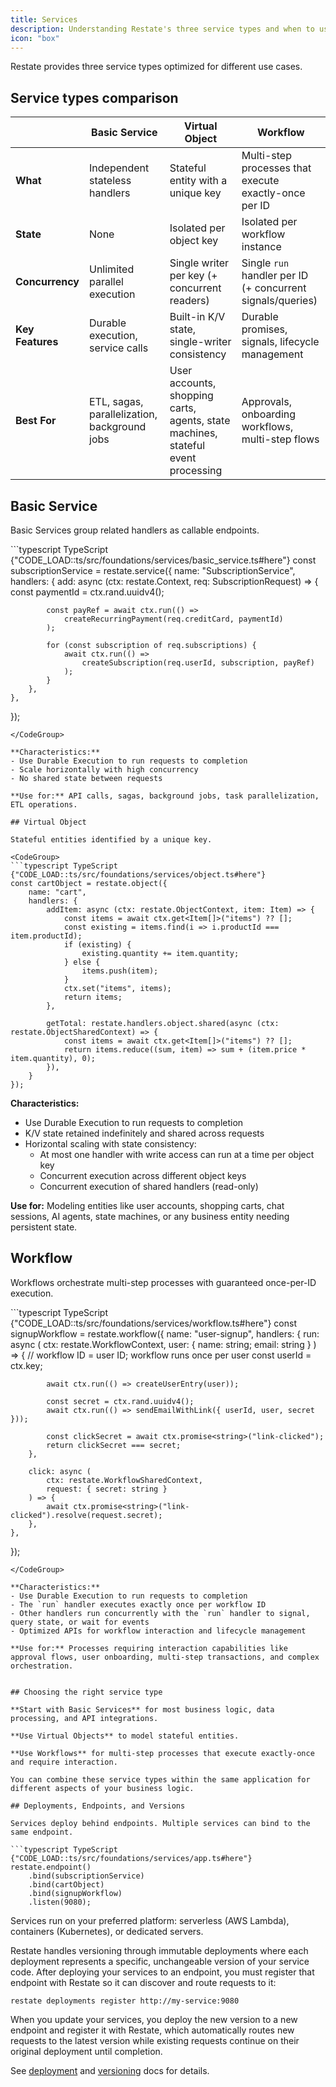```yaml
---
title: Services
description: Understanding Restate's three service types and when to use each
icon: "box"
---
```


Restate provides three service types optimized for different use cases.

## Service types comparison

| | **Basic Service** | **Virtual Object** | **Workflow**                                              |
|---|---|---|-----------------------------------------------------------|
|**What**| Independent stateless handlers | Stateful entity with a unique key | Multi-step processes that execute exactly-once per ID                                       |
| **State** | None | Isolated per object key | Isolated per workflow instance                            |
| **Concurrency** | Unlimited parallel execution | Single writer per key (+ concurrent readers) | Single `run` handler per ID (+ concurrent signals/queries) |
| **Key Features** | Durable execution, service calls | Built-in K/V state, single-writer consistency | Durable promises, signals, lifecycle management           |
| **Best For** | ETL, sagas, parallelization, background jobs | User accounts, shopping carts, agents, state machines, stateful event processing | Approvals, onboarding workflows, multi-step flows         |

## Basic Service
Basic Services group related handlers as callable endpoints.

<CodeGroup>
```typescript TypeScript {"CODE_LOAD::ts/src/foundations/services/basic_service.ts#here"} 
const subscriptionService = restate.service({
    name: "SubscriptionService",
    handlers: {
        add: async (ctx: restate.Context, req: SubscriptionRequest) => {
            const paymentId = ctx.rand.uuidv4();

            const payRef = await ctx.run(() =>
                createRecurringPayment(req.creditCard, paymentId)
            );

            for (const subscription of req.subscriptions) {
                await ctx.run(() =>
                    createSubscription(req.userId, subscription, payRef)
                );
            }
        },
    },
});
```
</CodeGroup>

**Characteristics:**
- Use Durable Execution to run requests to completion
- Scale horizontally with high concurrency
- No shared state between requests

**Use for:** API calls, sagas, background jobs, task parallelization, ETL operations.

## Virtual Object

Stateful entities identified by a unique key.

<CodeGroup>
```typescript TypeScript {"CODE_LOAD::ts/src/foundations/services/object.ts#here"} 
const cartObject = restate.object({
    name: "cart",
    handlers: {
        addItem: async (ctx: restate.ObjectContext, item: Item) => {
            const items = await ctx.get<Item[]>("items") ?? [];
            const existing = items.find(i => i.productId === item.productId);
            if (existing) {
                existing.quantity += item.quantity;
            } else {
                items.push(item);
            }
            ctx.set("items", items);
            return items;
        },

        getTotal: restate.handlers.object.shared(async (ctx: restate.ObjectSharedContext) => {
            const items = await ctx.get<Item[]>("items") ?? [];
            return items.reduce((sum, item) => sum + (item.price * item.quantity), 0);
        }),
    }
});
```
</CodeGroup>

**Characteristics:**
- Use Durable Execution to run requests to completion
- K/V state retained indefinitely and shared across requests
- Horizontal scaling with state consistency:
    - At most one handler with write access can run at a time per object key
    - Concurrent execution across different object keys
    - Concurrent execution of shared handlers (read-only)

**Use for:** Modeling entities like user accounts, shopping carts, chat sessions, AI agents, state machines, or any business entity needing persistent state.

## Workflow

Workflows orchestrate multi-step processes with guaranteed once-per-ID execution.

<CodeGroup>
```typescript TypeScript {"CODE_LOAD::ts/src/foundations/services/workflow.ts#here"} 
const signupWorkflow = restate.workflow({
    name: "user-signup",
    handlers: {
        run: async (
            ctx: restate.WorkflowContext,
            user: { name: string; email: string }
        ) => {
            // workflow ID = user ID; workflow runs once per user
            const userId = ctx.key;

            await ctx.run(() => createUserEntry(user));

            const secret = ctx.rand.uuidv4();
            await ctx.run(() => sendEmailWithLink({ userId, user, secret }));

            const clickSecret = await ctx.promise<string>("link-clicked");
            return clickSecret === secret;
        },

        click: async (
            ctx: restate.WorkflowSharedContext,
            request: { secret: string }
        ) => {
            await ctx.promise<string>("link-clicked").resolve(request.secret);
        },
    },
});
```
</CodeGroup>

**Characteristics:**
- Use Durable Execution to run requests to completion
- The `run` handler executes exactly once per workflow ID
- Other handlers run concurrently with the `run` handler to signal, query state, or wait for events
- Optimized APIs for workflow interaction and lifecycle management

**Use for:** Processes requiring interaction capabilities like approval flows, user onboarding, multi-step transactions, and complex orchestration.


## Choosing the right service type

**Start with Basic Services** for most business logic, data processing, and API integrations.

**Use Virtual Objects** to model stateful entities.

**Use Workflows** for multi-step processes that execute exactly-once and require interaction.

You can combine these service types within the same application for different aspects of your business logic.

## Deployments, Endpoints, and Versions

Services deploy behind endpoints. Multiple services can bind to the same endpoint.

```typescript TypeScript {"CODE_LOAD::ts/src/foundations/services/app.ts#here"} 
restate.endpoint()
    .bind(subscriptionService)
    .bind(cartObject)
    .bind(signupWorkflow)
    .listen(9080);
```

Services run on your preferred platform: serverless (AWS Lambda), containers (Kubernetes), or dedicated servers.

Restate handles versioning through immutable deployments where each deployment represents a specific, unchangeable version of your service code. After deploying your
services to an endpoint, you must register that endpoint with Restate so it can discover and route requests to it:

```shell
restate deployments register http://my-service:9080
```

When you update your services, you deploy the new version to a new endpoint and register it with Restate, which automatically routes new requests to the latest version while existing requests continue on their
original deployment until completion.

See [deployment](/deploy/services/kubernetes) and [versioning](/operate/registration) docs for details.